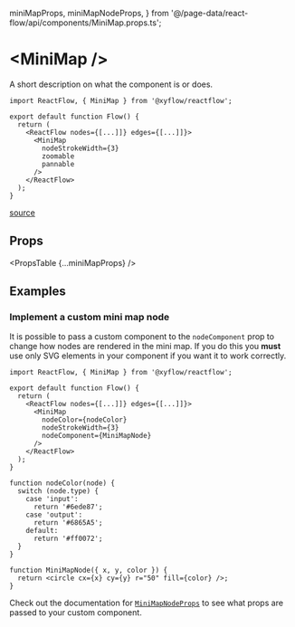   miniMapProps,
  miniMapNodeProps,
} from '@/page-data/react-flow/api/components/MiniMap.props.ts';

# &lt;MiniMap />

A short description on what the component is or does.

```tsx
import ReactFlow, { MiniMap } from '@xyflow/reactflow';

export default function Flow() {
  return (
    <ReactFlow nodes={[...]]} edges={[...]]}>
      <MiniMap
        nodeStrokeWidth={3}
        zoomable
        pannable
      />
    </ReactFlow>
  );
}

```

[source](https://github.come/xyflow/xyflow/a/link/to/the/component)

## Props

<PropsTable {...miniMapProps} />

## Examples

### Implement a custom mini map node

It is possible to pass a custom component to the `nodeComponent` prop to change
how nodes are rendered in the mini map. If you do this you **must** use only
SVG elements in your component if you want it to work correctly.

```tsx
import ReactFlow, { MiniMap } from '@xyflow/reactflow';

export default function Flow() {
  return (
    <ReactFlow nodes={[...]]} edges={[...]]}>
      <MiniMap
        nodeColor={nodeColor}
        nodeStrokeWidth={3}
        nodeComponent={MiniMapNode}
      />
    </ReactFlow>
  );
}

function nodeColor(node) {
  switch (node.type) {
    case 'input':
      return '#6ede87';
    case 'output':
      return '#6865A5';
    default:
      return '#ff0072';
  }
}

function MiniMapNode({ x, y, color }) {
  return <circle cx={x} cy={y} r="50" fill={color} />;
}
```

Check out the documentation for [`MiniMapNodeProps`](/react-flow/api/types/MiniMapNodeProps)
to see what props are passed to your custom component.
